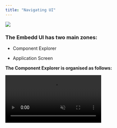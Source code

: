 ```yaml
---
title: "Navigating UI"
---
```


![](/images/NavigatingUI.png)

### The Embedd UI has two main zones:

* Component Explorer

* Application Screen

**The Component Explorer is organised as follows:**

<frame>
  <video autoPlay muted loop playsInline className="w-full aspect-video" src="https://embedd.it/img/explorer2.mp4" />
</frame>

1. Component Name shows the component's part number

2. Documentation folder contains all component-related documentation, including different datasheet revisions

3. Configuration folder (nested under each Documentation version) contains editable Digital Component Models. Users can create multiple configurations, while a default "system" configuration maintains the unedited version

4. Drivers folder stores the generated driver source code library for each configuration

5. Testing folder contains the testing environment for each configuration

**The Component Explorer also features:**

* Upload datasheet button (see next section for details)

* Three-dot menu for accessing User Profile, Documentation, and Logout

The Application Screen uses a tab-based interface similar to VSCode.&#x20;

Clicking items in the Component Explorer (configurations, datasheets, testing environments, or code) opens them in new tabs.

### <u>Here's the typical workflow:</u>

1. Upload a datasheet

2. View the created component in Explorer and its opened configuration

3. Customize the configuration in the Application Screen based on your needs. Your changes create a new configuration in the Explorer

4. Generate Testing, Driver, or Documentation as needed—each creates a new tab in the Explorer